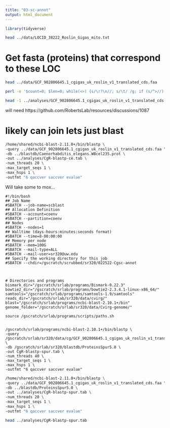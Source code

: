 ```yaml
---
title: "03-sc-annot"
output: html_document
---
```


```r
library(tidyverse)
```

```bash
head ../data/LOCID_38222_Roslin_Gigas_mito.txt
```

# Get fasta (proteins) that correspond to these LOC


```bash
head ../data/GCF_902806645.1_cgigas_uk_roslin_v1_translated_cds.faa
```

```bash
perl -e '$count=0; $len=0; while(<>) {s/\r?\n//; s/\t/ /g; if (s/^>//) { if ($. != 1) {print "\n"} s/ |$/\t/; $count++; $_ .= "\t";} else {s/ //g; $len += length($_)} print $_;} print "\n"; warn "\nConverted $count FASTA records in $. lines to tabular format\nTotal sequence length: $len\n\n";' ../data/GCF_902806645.1_cgigas_uk_roslin_v1_translated_cds.faa > ../analyses/GCF_902806645.1_cgigas_uk_roslin_v1_translated_cds.tab
```


```bash
head -1 ../analyses/GCF_902806645.1_cgigas_uk_roslin_v1_translated_cds.tab
```


will need https://github.com/RobertsLab/resources/discussions/1087






# likely can join lets just blast


```bash
/home/shared/ncbi-blast-2.11.0+/bin/blastp \
-query ../data/GCF_902806645.1_cgigas_uk_roslin_v1_translated_cds.faa \
-db ../blastdb/Caenorhabditis_elegans.WBcel235.prot \
-out ../analyses/CgR-blastp-ce.tab \
-num_threads 20 \
-max_target_seqs 1 \
-max_hsps 1 \
-outfmt "6 qaccver saccver evalue"
```



Will take some to mox...

```
#!/bin/bash
## Job Name
#SBATCH --job-name=scblast
## Allocation Definition
#SBATCH --account=coenv
#SBATCH --partition=coenv
## Nodes
#SBATCH --nodes=1
## Walltime (days-hours:minutes:seconds format)
#SBATCH --time=8-00:00:00
## Memory per node
#SBATCH --mem=100G
#SBATCH --mail-type=ALL
#SBATCH --mail-user=sr320@uw.edu
## Specify the working directory for this job
#SBATCH --chdir=/gscratch/scrubbed/sr320/022522-Cgsc-annot



# Directories and programs
bismark_dir="/gscratch/srlab/programs/Bismark-0.22.3"
bowtie2_dir="/gscratch/srlab/programs/bowtie2-2.3.4.1-linux-x86_64/"
samtools="/gscratch/srlab/programs/samtools-1.9/samtools"
reads_dir="/gscratch/srlab/sr320/data/cvirg/"
blast="/gscratch/srlab/programs/ncbi-blast-2.10.1+/bin"
genome_folder="/gscratch/srlab/sr320/data/Cvirg-genome/"

source /gscratch/srlab/programs/scripts/paths.sh


/gscratch/srlab/programs/ncbi-blast-2.10.1+/bin/blastp \
-query /gscratch/srlab/sr320/data/cg/GCF_902806645.1_cgigas_uk_roslin_v1_translated_cds.faa \
-db /gscratch/srlab/sr320/blastdb/ProteinsSpur5.0 \
-out CgR-blastp-spur.tab \
-num_threads 40 \
-max_target_seqs 1 \
-max_hsps 1 \
-outfmt "6 qaccver saccver evalue"
```


```bash
/home/shared/ncbi-blast-2.11.0+/bin/blastp \
-query ../data/GCF_902806645.1_cgigas_uk_roslin_v1_translated_cds.faa \
-db ../blastdb/ProteinsSpur5.0 \
-out ../analyses/CgR-blastp-spur.tab \
-num_threads 20 \
-max_target_seqs 1 \
-max_hsps 1 \
-outfmt "6 qaccver saccver evalue"
```
```bash
head ../analyses/CgR-blastp-spur.tab 
```


